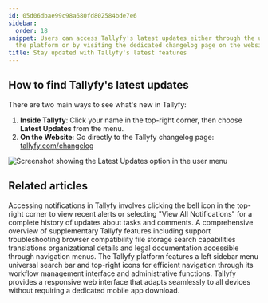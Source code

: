 ```yaml
---
id: 05d06dbae99c98a680fd802584bde7e6
sidebar:
  order: 18
snippet: Users can access Tallyfy's latest updates either through the user menu inside
  the platform or by visiting the dedicated changelog page on the website.
title: Stay updated with Tallyfy's latest features
---
```


## How to find Tallyfy's latest updates

There are two main ways to see what's new in Tallyfy:

1.  **Inside Tallyfy**: Click your name in the top-right corner, then choose **Latest Updates** from the menu.
2.  **On the Website**: Go directly to the Tallyfy changelog page: [tallyfy.com/changelog](https://tallyfy.com/changelog/)

![Screenshot showing the Latest Updates option in the user menu](https://screenshots.tallyfy.com/tallyfy%2Fpro%2Fdesktop-light-check-updates.png)


## Related articles
<CardGrid>
<LinkTitleCard header="<b>Tracking And Tasks > Check notifications</b>" href="/products/pro/tracking-and-tasks/how-can-i-view-notifications-in-tallyfy/" > Accessing notifications in Tallyfy involves clicking the bell icon in the top-right corner to view recent alerts or selecting "View All Notifications" for a complete history of updates about tasks and comments. </LinkTitleCard>
<LinkTitleCard header="<b>Pro > Miscellaneous</b>" href="/products/pro/miscellaneous/" > A comprehensive overview of supplementary Tallyfy features including support troubleshooting browser compatibility file storage search capabilities translations organizational details and legal documentation accessible through navigation menus. </LinkTitleCard>
<LinkTitleCard header="<b>Tutorials > Navigate Tallyfy</b>" href="/products/pro/tutorials/navigate-tallyfy/" > The Tallyfy platform features a left sidebar menu universal search bar and top-right icons for efficient navigation through its workflow management interface and administrative functions. </LinkTitleCard>
<LinkTitleCard header="<b>Miscellaneous > Tallyfy on mobile devices</b>" href="/products/pro/miscellaneous/does-tallyfy-work-on-all-devices/" > Tallyfy provides a responsive web interface that adapts seamlessly to all devices without requiring a dedicated mobile app download. </LinkTitleCard>
</CardGrid>